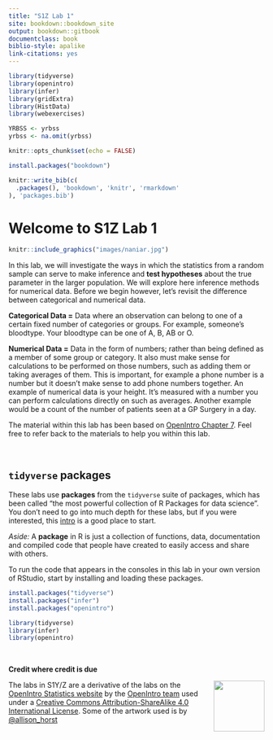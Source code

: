 ```yaml
---
title: "S1Z Lab 1"
site: bookdown::bookdown_site
output: bookdown::gitbook
documentclass: book
biblio-style: apalike
link-citations: yes
---
```


```r
library(tidyverse)
library(openintro)
library(infer)
library(gridExtra)
library(HistData)
library(webexercises)

YRBSS <- yrbss 
yrbss <- na.omit(yrbss) 

knitr::opts_chunk$set(echo = FALSE)
```

```r
install.packages("bookdown")
```

```r
knitr::write_bib(c(
  .packages(), 'bookdown', 'knitr', 'rmarkdown'
), 'packages.bib')
```

# Welcome to S1Z Lab 1 {-}

```r
knitr::include_graphics("images/naniar.jpg")
```

In this lab, we will investigate the ways in which the statistics from a random sample can serve to make inference and **test hypotheses** about the true parameter in the larger population. We will explore here inference methods for numerical data. Before we begin however, let's revisit the difference between categorical and numerical data.

**Categorical Data =** Data where an observation can belong to one of a certain fixed number of categories or groups. For example, someone's bloodtype. Your bloodtype can be one of A, B, AB or O. 

**Numerical Data =** Data in the form of numbers; rather than being defined as a member of some group or category. It also must make sense for calculations to be performed on those numbers, such as adding them or taking averages of them. This is important, for example a phone number is a number but it doesn't make sense to add phone numbers together. An example of numerical data is your height. It's measured with a number you can perform calculations directly on such as averages. Another example would be a count of the number of patients seen at a GP Surgery in a day. 

The material within this lab has been based on <a href="https://www.openintro.org/redirect.php?go=os4_tablet&referrer=/stat/os4.php#page=206">OpenIntro Chapter 7</a>. Feel free to refer back to the materials to help you within this lab. 

<br>

## `tidyverse` packages {-}

These labs use **packages** from the `tidyverse` suite of packages, which has been called "the most powerful collection of R Packages for data science". You don't need to go into much depth for these labs, but if you were interested, this <a href="https://tidyverse-intro.github.io/">intro</a> is a good place to start.

*Aside:* A **package** in R is just a collection of functions, data, documentation and compiled code that people have created to easily access and share with others.

To run the code that appears in the consoles in this lab in your own version of RStudio, start by installing and loading these packages.

```r
install.packages("tidyverse")
install.packages("infer")
install.packages("openintro")

library(tidyverse)
library(infer)
library(openintro)
```

<br>

**Credit where credit is due**

<img style="float: right;" src="images/OIBookImage.png" width="100"/>

The labs in S1Y/Z are a derivative of the labs on the  <a href="https://www.openintro.org/book/os/">OpenIntro Statistics website</a> by the <a href="https://www.openintro.org/team/"> OpenIntro team</a> used under a <a href="https://creativecommons.org/licenses/by-sa/4.0/">Creative Commons Attribution-ShareAlike 4.0 International License</a>.  Some of the artwork used is by <a href="https://github.com/allisonhorst/stats-illustrations">@allison_horst</a>


